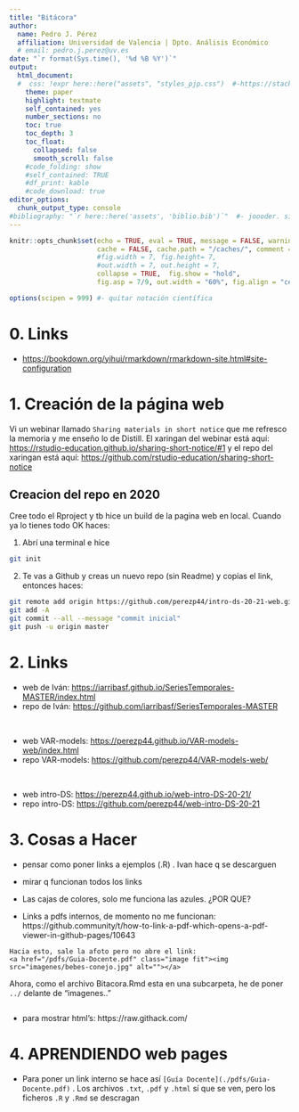 ```yaml
---
title: "Bitácora"
author:
  name: Pedro J. Pérez
  affiliation: Universidad de Valencia | Dpto. Análisis Económico
  # email: pedro.j.perez@uv.es
date: "`r format(Sys.time(), '%d %B %Y')`"
output:
  html_document:
  #  css: !expr here::here("assets", "styles_pjp.css")  #-https://stackoverflow.com/questions/56681879/how-to-use-here-for-paths-to-css-before-body-and-after-bod
    theme: paper
    highlight: textmate 
    self_contained: yes
    number_sections: no
    toc: true
    toc_depth: 3 
    toc_float: 
      collapsed: false
      smooth_scroll: false
    #code_folding: show
    #self_contained: TRUE
    #df_print: kable
    #code_download: true
editor_options: 
  chunk_output_type: console
#bibliography: "`r here::here('assets', 'biblio.bib')`"  #- joooder. single quotes https://community.rstudio.com/t/use-here-here-function-in-yaml-option/18667/9
---
```



```r
knitr::opts_chunk$set(echo = TRUE, eval = TRUE, message = FALSE, warning = FALSE, include = TRUE,
                      cache = FALSE, cache.path = "/caches/", comment = "#>",
                      #fig.width = 7, fig.height= 7,   
                      #out.width = 7, out.height = 7,
                      collapse = TRUE,  fig.show = "hold",
                      fig.asp = 7/9, out.width = "60%", fig.align = "center")
```

```r
options(scipen = 999) #- quitar notación científica
```



# 0. Links

- <https://bookdown.org/yihui/rmarkdown/rmarkdown-site.html#site-configuration>


# 1. Creación de la página web

Vi un webinar llamado `Sharing materials in short notice` que me refresco la memoria y me enseño lo de Distill. El xaringan del webinar está aquí:  <https://rstudio-education.github.io/sharing-short-notice/#1>  y el repo del xaringan está aquí:  <https://github.com/rstudio-education/sharing-short-notice>


## Creacion del repo en 2020

Cree todo el Rproject y tb hice un build de la pagina web en local. Cuando ya lo tienes todo OK haces: 

1. Abrí una terminal e hice

```bash
git init
```

2. Te vas a Github y creas un nuevo repo (sin Readme) y copias el link, entonces haces:


```bash
git remote add origin https://github.com/perezp44/intro-ds-20-21-web.git
git add -A
git commit --all --message "commit inicial"
git push -u origin master
```


# 2. Links

- web de Iván: <https://iarribasf.github.io/SeriesTemporales-MASTER/index.html>   
- repo de Iván: <https://github.com/iarribasf/SeriesTemporales-MASTER>

<br>

- web VAR-models: <https://perezp44.github.io/VAR-models-web/index.html>   
- repo VAR-models: <https://github.com/perezp44/VAR-models-web/>

<br>

- web intro-DS: <https://perezp44.github.io/web-intro-DS-20-21/>
- repo intro-DS: <https://github.com/perezp44/web-intro-DS-20-21>




# 3. Cosas a Hacer

- pensar como poner links a ejemplos (.R) . Ivan hace q se descarguen

- mirar q funcionan todos los links  

- Las cajas de colores, solo me funciona las azules. ¿POR QUE?


- Links a pdfs internos, de momento no me funcionan: https://github.community/t/how-to-link-a-pdf-which-opens-a-pdf-viewer-in-github-pages/10643


```
Hacia esto, sale la afoto pero no abre el link:
<a href="/pdfs/Guia-Docente.pdf" class="image fit"><img src="imagenes/bebes-conejo.jpg" alt=""></a>
```

Ahora, como el archivo Bitacora.Rmd esta en una subcarpeta, he de poner `../` delante de "imagenes.."

<a href="/pdfs/Guia-Docente.pdf" class="image fit"><img src="../imagenes/bebes-conejo.jpg" alt=""></a>

- para mostrar html's:  https://raw.githack.com/   


# 4. APRENDIENDO web pages

- Para poner un link interno se hace así ` [Guía Docente](./pdfs/Guia-Docente.pdf)` . Los archivos `.txt`, `.pdf` y `.html` sí que se ven, pero los ficheros `.R` y `.Rmd` se descragan


